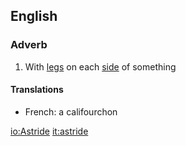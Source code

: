 ==English==
===Adverb===
# With [[leg]]s on each [[side]] of something

====Translations====
*French: a califourchon

[[io:Astride]]
[[it:astride]]